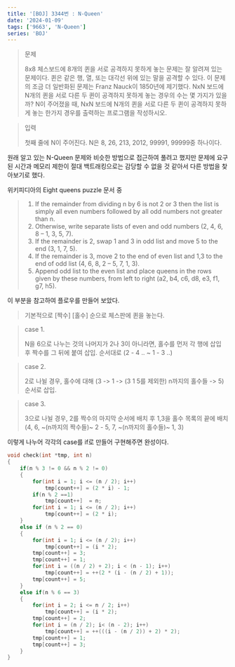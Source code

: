 ```yaml
---
title: '[BOJ] 3344번 : N-Queen'
date: '2024-01-09'
tags: ['9663', 'N-Queen']
series: 'BOJ'
---
```


> 문제
>
> 8x8 체스보드에 8개의 퀸을 서로 공격하지 못하게 놓는 문제는 잘 알려져 있는 문제이다. 퀸은 같은 행, 열, 또는 대각선 위에 있는 말을 공격할 수 있다.
> 이 문제의 조금 더 일반화된 문제는 Franz Nauck이 1850년에 제기했다.
> NxN 보드에 N개의 퀸을 서로 다른 두 퀸이 공격하지 못하게 놓는 경우의 수는 몇 가지가 있을까?
> N이 주어졌을 때, NxN 보드에 N개의 퀸을 서로 다른 두 퀸이 공격하지 못하게 놓는 한가지 경우를 출력하는 프로그램을 작성하시오.

> 입력
>
> 첫째 줄에 N이 주어진다. N은 8, 26, 213, 2012, 99991, 99999중 하나이다.

원래 알고 있는 N-Queen 문제와 비슷한 방법으로 접근하여 풀려고 했지만 문제에 요구된 시간과 메모리 제한이 절대 백트래킹으로는 감당할 수 없을 것 같아서 다른 방법을 찾아보기로 했다.

위키피디아의 Eight queens puzzle 문서 중

> 1. If the remainder from dividing n by 6 is not 2 or 3 then the list is simply all even numbers followed by all odd numbers not greater than n.
> 2. Otherwise, write separate lists of even and odd numbers (2, 4, 6, 8 – 1, 3, 5, 7).
> 3. If the remainder is 2, swap 1 and 3 in odd list and move 5 to the end (3, 1, 7, 5).
> 4. If the remainder is 3, move 2 to the end of even list and 1,3 to the end of odd list (4, 6, 8, 2 – 5, 7, 1, 3).
> 5. Append odd list to the even list and place queens in the rows given by these numbers, from left to right (a2, b4, c6, d8, e3, f1, g7, h5).

이 부분을 참고하여 플로우를 만들어 보았다.

> 기본적으로 [짝수] [홀수] 순으로 체스판에 퀸을 놓는다.

> case 1.
>
> N을 6으로 나누는 것의 나머지가 2나 3이 아니라면,
> 홀수를 먼저 각 행에 삽입 후 짝수를 그 뒤에 붙여 삽입.
> 순서대로 (2 - 4 .. ~ 1 - 3 ..)

> case 2.
>
> 2로 나뉠 경우, 홀수에 대해
> (3 -> 1 -> (3 1 5를 제외한) n까지의 홀수들 -> 5)
> 순서로 삽입.

> case 3.
>
> 3으로 나뉠 경우, 2를 짝수의 마지막 순서에 배치 후
> 1,3을 홀수 목록의 끝에 배치
> (4, 6, ~(n까지의 짝수들)~ 2 - 5, 7, ~(n까지의 홀수들)~ 1, 3)

이렇게 나누어 각각의 case를 if로 만들어 구현해주면 완성이다.

```c
void check(int *tmp, int n)
{
	if(n % 3 != 0 && n % 2 != 0)
	{
		for(int i = 1; i <= (n / 2); i++)
			tmp[count++] = (2 * i) - 1;
 		if(n % 2 ==1)
			tmp[count++]  = n;
 		for(int i = 1; i <= (n / 2); i++)
			tmp[count++] = (2 * i);
	}
	else if (n % 2 == 0)
	{
		for(int i = 1; i <= (n / 2); i++)
			tmp[count++] = (i * 2);
 		tmp[count++] = 3;
		tmp[count++] = 1;
 		for(int i = ((n / 2) + 2); i < (n - 1); i++)
			tmp[count++] = ++(2 * (i - (n / 2) + 1));
		tmp[count++] = 5;
	}
	else if(n % 6 == 3)
	{
		for(int i = 2; i <= n / 2; i++)
			tmp[count++] = (i * 2);
 		tmp[count++] = 2;
 		for(int i = (n / 2); i< (n - 2); i++)
			tmp[count++] = ++(((i - (n / 2)) + 2) * 2);
		tmp[count++] = 1;
		tmp[count++] = 3;
	}
}
```
